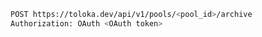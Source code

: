```bash
POST https://toloka.dev/api/v1/pools/<pool_id>/archive
Authorization: OAuth <OAuth token>
```